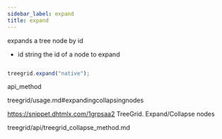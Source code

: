 ```yaml
---
sidebar_label: expand
title: expand
---
```



          


<Short>
 expands a tree node by id



</Short>



- id	string		the id of a node to expand




~~~js

treegrid.expand("native");


~~~
 api_method

<Descr>



</Descr>


 treegrid/usage.md#expandingcollapsingnodes

 https://snippet.dhtmlx.com/1grpsaa2	TreeGrid. Expand/Collapse nodes


treegrid/api/treegrid_collapse_method.md

